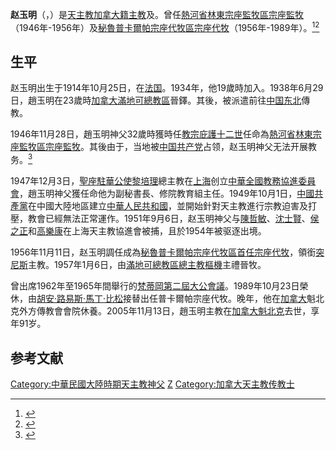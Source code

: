 {{同名人物|趙玉明|趙玉明}}
{{Infobox Christian leader
|type              =bishop
| honorific-suffix = {{link-en|魁北克外方傳教會|Société des Missions-Étrangères du Québec|魁北克外方傳教會會士}}
| name             = 赵玉明<br />José Rolando Gustavo Prévost Godard
| title            = [[天主教普卡爾帕宗座代牧區|前普卡爾帕宗座代牧區宗座代牧]]
| image            = 
| caption          = 
| province         = 
| diocese          = 領銜[[突尼斯|突尼斯]]{{link-it|阿梅達拉教區|Diocesi di Ammaedara}}
| see              = 
| appointed        = 1956年11月11日
| term_start       = 1957年1月6日
| term_end         = 1989年10月23日
| predecessor      = '''首任'''
| successor        = [[胡安·路易斯·馬丁·比松|胡安·路易斯·馬丁·比松]]
| other_post       = 領銜[[突尼斯|突尼斯]]{{link-it|阿梅達拉教區|Diocesi di Ammaedara}}主教 (1956年-2005年)
| ordination       = 1938年6月29日
| ordained_by      = 
| consecration     = 1957年1月6日
| consecrated_by   = {{link-it|保祿-埃米爾·萊熱|Paul-Émile Léger}}[[樞機|樞機]]
| cardinal         = 
| created_cardinal_by = 
| rank             =  
| birth_date       = 1914年10月25日
| birth_place      = {{flagicon|France}}[[法国|法国]]
| death_date       = 2005年11月13日
| death_place      = {{flagicon|Canada}}[[加拿大|加拿大]][[魁北克|魁北克]]
|education         =
|occupation        =
| religion         = [[天主教|天主教]]
| residence        = 
| profession       =
| alma_mater       = 
| nationality      = [[加拿大人|加拿大籍]]
| previous_post    = {{unbulleted list|[[天主教林東監牧區|林東宗座監牧區宗座監牧]] (1946年-1956年)|[[天主教中華全國教務協進委員會|中華全國教務協進委員會副秘書長]] (1947年-1954年)}}
| motto            = TU ES SPES MEA
| coat_of_arms     = 
}}
'''赵玉明'''（{{lang-fr|José Rolando Gustavo Prévost Godard}}，{{bd|1914年|10月25日|2005年|11月13日|catIdx=赵玉明}}）是[[天主教|天主教]][[加拿大人|加拿大籍]][[主教|主教]]及{{link-en|魁北克外方傳教會|Société des Missions-Étrangères du Québec|魁北克外方傳教會會士}}。曾任[[熱河省_(中華民國)|熱河省]][[天主教林東監牧區|林東宗座監牧區宗座監牧]]（1946年-1956年）及[[秘魯|秘魯]][[天主教普卡爾帕宗座代牧區|普卡爾帕宗座代牧區宗座代牧]]（1956年-1989年）。<ref>{{Cite web |url=http://www.gcatholic.org/dioceses/diocese/puca0.htm |title=Apostolic Vicariate of Pucallpa|access-date=2022年3月15日 |archive-date=2022年3月15日 |archive-url= |dead-url=no }}</ref><ref>{{Cite web |url=http://www.catholic-hierarchy.org/bishop/bpreg.html |title=Bishop Joseph Gustave Roland Prévost Godard, P.M.E. † |access-date=2020年1月19日 |archive-date=2020年1月19日 |archive-url=|dead-url=no }}</ref>

==生平==
赵玉明出生于1914年10月25日，在[[法国|法国]]。1934年，他19歲時加入{{link-en|魁北克外方傳教會|Société des Missions-Étrangères du Québec}}。1938年6月29日，趙玉明在23歲時[[加拿大|加拿大]][[天主教滿地可總教區|滿地可總教區]]晉鐸。其後，被派遣前往[[中国东北|中国东北]]傳教。

1946年11月28日，趙玉明神父32歲時獲時任[[教宗|教宗]][[庇護十二世|庇護十二世]]任命為[[熱河省_(中華民國)|熱河省]][[天主教林東監牧區|林東宗座監牧區宗座監牧]]。其後由于，当地被[[中国共产党|中国共产党]]占领，赵玉明神父无法开展教务。<ref>{{Cite web |url=http://www.gcatholic.org/dioceses/diocese/lint1.htm |title=Apostolic Prefecture of Lindong 林東|access-date=2022年3月8日 |archive-date=2022年3月8日 |archive-url= |dead-url=no }}</ref>

1947年12月3日，[[教廷駐華大使列表|聖座駐華公使]][[黎培理|黎培理]]總主教在[[上海|上海]]创立[[天主教中華全國教務協進委員會|中華全國教務協進委員會]]，趙玉明神父獲任命他为副秘書長、修院教育組主任。1949年10月1日，[[中國共產黨|中國共產黨]]在中國大陸地區建立[[中華人民共和國|中華人民共和國]]，並開始針對天主教進行宗教迫害及打壓，教會已經無法正常運作。1951年9月6日，赵玉明神父与[[陳哲敏|陳哲敏]]、[[沈士賢|沈士賢]]、[[侯之正|侯之正]]和[[高樂康|高樂康]]在上海天主教協進會被捕，且於1954年被驱逐出境。

1956年11月11日，赵玉明調任成為[[秘魯|秘魯]][[天主教普卡爾帕宗座代牧區|普卡爾帕宗座代牧區首任宗座代牧]]，領銜[[突尼斯|突尼斯]]{{link-it|阿梅達拉教區|Diocesi di Ammaedara}}主教。1957年1月6日，由[[天主教滿地可總教區|滿地可總教區總主教]]{{link-it|保祿-埃米爾·萊熱|Paul-Émile Léger}}[[樞機|樞機]]主禮晉牧。

曾出席1962年至1965年間舉行的[[梵蒂岡第二屆大公會議|梵蒂岡第二屆大公會議]]。1989年10月23日榮休，由[[胡安·路易斯·馬丁·比松|胡安·路易斯·馬丁·比松]]接替出任普卡爾帕宗座代牧。晚年，他在[[加拿大|加拿大]]魁北克外方傳教會會院休養。2005年11月13日，趙玉明主教在[[加拿大|加拿大]][[魁北克|魁北克]]去世，享年91岁。

==参考文献==
{{reflist}}

{{赴華外國傳教士列表}}

[[Category:中華民國大陸時期天主教神父|Category:中華民國大陸時期天主教神父]]
[[Category:法裔加拿大人|Z]]
[[Category:加拿大天主教传教士|Category:加拿大天主教传教士]]